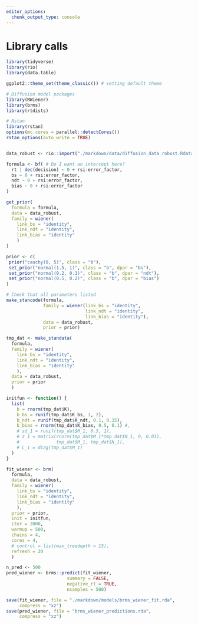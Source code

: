 ```yaml
---
editor_options:
  chunk_output_type: console
---
```

# Library calls
```r
library(tidyverse)
library(rio)
library(data.table)

ggplot2::theme_set(theme_classic()) # setting default theme

# Diffusion model packages
library(RWiener)
library(brms)
library(rtdists)

# Rstan
library(rstan)
options(mc.cores = parallel::detectCores())
rstan_options(auto_write = TRUE)

```

```r

```

```r
data_robust <- rio::import("./markdown/data/diffusion_data_robust.Rdata")
```

```r
formula <- bf( # Do I want an intercept here?
  rt | dec(decision) ~ 0 + rsi:error_factor,
  bs ~ 0 + rsi:error_factor,
  ndt ~ 0 + rsi:error_factor,
  bias ~ 0 + rsi:error_factor
)
```

```r
get_prior(
  formula = formula,
  data = data_robust,
  family = wiener(
    link_bs = "identity",
    link_ndt = "identity", 
    link_bias = "identity"
    )
)
```

```r
prior <- c(
 prior("cauchy(0, 5)", class = "b"),
 set_prior("normal(1.5, 1)", class = "b", dpar = "bs"),
 set_prior("normal(0.2, 0.1)", class = "b", dpar = "ndt"),
 set_prior("normal(0.5, 0.2)", class = "b", dpar = "bias")
)
```

```r
# Check that all parameters listed
make_stancode(formula, 
              family = wiener(link_bs = "identity", 
                              link_ndt = "identity",
                              link_bias = "identity"),
              data = data_robust, 
              prior = prior)
```

```r
tmp_dat <- make_standata(
  formula, 
  family = wiener(
    link_bs = "identity", 
    link_ndt = "identity",
    link_bias = "identity"
    ),
  data = data_robust,
  prior = prior
  )
```

```r
initfun <- function() {
  list(
    b = rnorm(tmp_dat$K),
    b_bs = runif(tmp_dat$K_bs, 1, 2),
    b_ndt = runif(tmp_dat$K_ndt, 0.1, 0.15),
    b_bias = rnorm(tmp_dat$K_bias, 0.5, 0.1) #,
    # sd_1 = runif(tmp_dat$M_1, 0.5, 1),
    # z_1 = matrix(rnorm(tmp_dat$M_1*tmp_dat$N_1, 0, 0.01),
    #              tmp_dat$M_1, tmp_dat$N_1),
    # L_1 = diag(tmp_dat$M_1)
  )
}
```

```r
fit_wiener <- brm(
  formula, 
  data = data_robust,
  family = wiener(
    link_bs = "identity", 
    link_ndt = "identity",
    link_bias = "identity"
    ),
  prior = prior, 
  init = initfun,
  iter = 2000, 
  warmup = 500, 
  chains = 4,
  cores = 4, 
  # control = list(max_treedepth = 15),
  refresh = 20
  )
```

```r
n_pred <- 500
pred_wiener <- brms::predict(fit_wiener, 
                       summary = FALSE, 
                       negative_rt = TRUE, 
                       nsamples = 500)
```

```r
save(fit_wiener, file = "./markdown/models/brms_wiener_fit.rda", 
     compress = "xz")
save(pred_wiener, file = "brms_wiener_predictions.rda", 
     compress = "xz")
```

